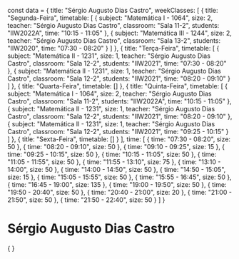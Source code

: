 const data = {
  title: "Sérgio Augusto Dias Castro",
  weekClasses: [
    {
      title: "Segunda-Feira",
      timetable: [
        {
          subject: "Matemática I - 1064",
          size: 2,
          teacher: "Sérgio Augusto Dias Castro",
          classroom: "Sala 11-2",
          students: "IIW2022A",
          time: "10:15 - 11:05"
        },
        {
          subject: "Matemática III - 1244",
          size: 2,
          teacher: "Sérgio Augusto Dias Castro",
          classroom: "Sala 13-2",
          students: "IIW2020",
          time: "07:30 - 08:20"
        }
      ]
    },
    {
      title: "Terça-Feira",
      timetable: [
        {
          subject: "Matemática II - 1231",
          size: 1,
          teacher: "Sérgio Augusto Dias Castro",
          classroom: "Sala 12-2",
          students: "IIW2021",
          time: "07:30 - 08:20"
        },
        {
          subject: "Matemática II - 1231",
          size: 1,
          teacher: "Sérgio Augusto Dias Castro",
          classroom: "Sala 12-2",
          students: "IIW2021",
          time: "08:20 - 09:10"
        }
      ]
    },
    {
      title: "Quarta-Feira",
      timetable: []
    },
    {
      title: "Quinta-Feira",
      timetable: [
        {
          subject: "Matemática I - 1064",
          size: 2,
          teacher: "Sérgio Augusto Dias Castro",
          classroom: "Sala 11-2",
          students: "IIW2022A",
          time: "10:15 - 11:05"
        },
        {
          subject: "Matemática II - 1231",
          size: 1,
          teacher: "Sérgio Augusto Dias Castro",
          classroom: "Sala 12-2",
          students: "IIW2021",
          time: "08:20 - 09:10"
        },
        {
          subject: "Matemática II - 1231",
          size: 1,
          teacher: "Sérgio Augusto Dias Castro",
          classroom: "Sala 12-2",
          students: "IIW2021",
          time: "09:25 - 10:15"
        }
      ]
    },
    {
      title: "Sexta-Feira",
      timetable: []
    }
  ],
  time: [
    {
      time: "07:30 - 08:20",
      size: 50
    },
    {
      time: "08:20 - 09:10",
      size: 50
    },
    {
      time: "09:10 - 09:25",
      size: 15
    },
    {
      time: "09:25 - 10:15",
      size: 50
    },
    {
      time: "10:15 - 11:05",
      size: 50
    },
    {
      time: "11:05 - 11:55",
      size: 50
    },
    {
      time: "11:55 - 13:10",
      size: 75
    },
    {
      time: "13:10 - 14:00",
      size: 50
    },
    {
      time: "14:00 - 14:50",
      size: 50
    },
    {
      time: "14:50 - 15:05",
      size: 15
    },
    {
      time: "15:05 - 15:55",
      size: 50
    },
    {
      time: "15:55 - 16:45",
      size: 50
    },
    {
      time: "16:45 - 19:00",
      size: 135
    },
    {
      time: "19:00 - 19:50",
      size: 50
    },
    {
      time: "19:50 - 20:40",
      size: 50
    },
    {
      time: "20:40 - 21:00",
      size: 20
    },
    {
      time: "21:00 - 21:50",
      size: 50
    },
    {
      time: "21:50 - 22:40",
      size: 50
    }
  ]
}

# Sérgio Augusto Dias Castro

<div>
    {
        <Grid
            title={data.title} 
            weekClasses={data.weekClasses} 
            time={data.time}
        />
    }
</div>
